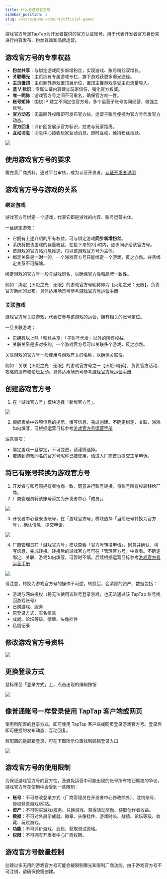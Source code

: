 ```yaml
---
title: 什么是游戏官方号
sidebar_position: 2
slug: /store/game-account/official-game/
---
```


<head>
  <meta name="robots" content="noindex" />
</head>

游戏官方号是TapTap为开发者提供的官方认证账号，用于代表开发者官方身份来进行内容发布、粉丝互动和品牌运营。


## 游戏官方号的专享权益
- **粉丝共享**：与绑定游戏同步新增粉丝，实现游戏、账号粉丝双增长。
- **关联曝光**：主页拥有专属游戏专栏，旗下游戏获更多曝光途径。
- **主页置顶**：主页额外游戏置顶展示位，置顶主推游戏享受主页流量导入。
- **蓝 V 标识**：专属认证内容建立玩家信任，强化官方权威。
- **唯一昵称**：游戏官方号之间不可重名，确保官方唯一性。
- **账号矩阵**：围绕 IP 建立不同定位官方号，多个运营子账号协同经营，做强主账号。
- **官方动态**：无需额外权限即可发布官方帖，运营子账号便捷为官方号代发官方动态。
- **官方回复**：评价回复展示官方标识，拉进与玩家距离。
- **互动消息**：消息中心接收玩家互动消息，即时互动，维持粉丝活跃。

![](https://img.tapimg.com/market/images/257f35e47b12f8dd6c54081a0f3362ea.png)


## 使用游戏官方号的要求
需完善厂商资料，通过平台审核，成为认证开发者。[认证开发者说明](/store/#1-厂商创建通道及流程)


## 游戏官方号与游戏的关系
### 绑定游戏
游戏官方号绑定一个游戏，代表它即是游戏的内容、账号运营主体。

一旦绑定游戏：
- 它拥有上述介绍的所有权益。可与绑定游戏**同步新增粉丝**。
- 系统将把该游戏的存量粉丝，在接下来的2小时内，逐步同步给该官方号。
- 该游戏的官方帖消息推送，将以该游戏官方号为主体。
- 绑定关系是**一对一**的，一个游戏官方号只能绑定一个游戏，反之亦然。并且绑定关系不可解除。

绑定游戏的官方号一般与游戏同名，以确保官方性和品牌一致性。

例如：绑定【火炬之光：无限】的游戏官方号昵称即为【火炬之光：无限】，负责官方新闻的发布。具体适用场景可参考[游戏官方号运营手册](/store/game-account/official-manual/)

### 关联游戏
游戏官方号关联游戏，代表它参与该游戏的运营，拥有相关的账号定位。

一旦关联游戏：
- 它拥有以上除「粉丝共享」「子账号代发」以外的所有权益。
- 关联关系是多对多的，一个游戏官方号可以关联多个游戏，反之亦然。

关联游戏的官方号一般使用与游戏有关的名称，以确保关联性。

例如：关联【火炬之光：无限】的游戏官方号之一【火炬-暗鸦】，负责官方活动、攻略的发布和论坛互动。具体适用场景可参考[游戏官方号运营手册](/store/game-account/official-manual/)


## 创建游戏官方号
1. 在「游戏官方号」模块选择「新增官方号」。

![](https://img.tapimg.com/market/images/e3194a5ed463efaf165ebc2777124d52.png)

2. 根据表单中各项信息的提示，填写信息，完成创建。不确定绑定、关联、游戏如何填写，可根据运营目标参考[游戏官方号运营手册](/store/game-account/official-manual/)

注意事项：
- 绑定游戏一旦绑定，不可变更，请谨慎选择。
- 若遇到游戏同名的官方号昵称已被使用，请进入厂商首页提交工单申诉。

## 将已有账号转换为游戏官方号
1. 开发者与账号原拥有者协商一致，同意进行账号转换，将账号所有权转移给厂商。
2. 厂商管理员将该账号添加为开发者中心「成员」。

![](https://img.tapimg.com/market/images/71fcbae7e824fc72518f8feacc8c394f.png)

3. 开发者中心登录该账号，在「游戏官方号」模块选择「当前账号转换为官方号」，确认信息，提交申请。

![](https://img.tapimg.com/market/images/a848de62d0addd44e6b105b504213e35.png)

4. 厂商管理员在「游戏官方号」模块查看「官方号转换申请」，同意并确认、填写信息，完成转换。转换后的游戏官方号可在「管理官方号」中查看。不确定绑定、关联、游戏如何填写，可暂时不填，后续根据运营目标参考[游戏官方号运营手册](/store/game-account/official-manual/)

![](https://img.tapimg.com/market/images/6c0864c74398e0e5308d180d5cb5b3ef.png)


请注意，转换为游戏官方号的操作不可逆，转换后，会清除的资产、数据包括：
- 游戏与网站授权（将无法使用该账号登录游戏，也无法通过该 TapTap 账号找回游戏账号）
- 已购游戏、服务
- 原登录方式、实名信息
- 成就、论坛等级、徽章、头像挂件
- 私信记录

## 修改游戏官方号资料

![](https://img.tapimg.com/market/images/fcd56b5bbff714ba2557df4bab9117d8.png)

## 更换登录方式
鼠标移至「登录方式」上，点击出现的编辑按钮

![](https://img.tapimg.com/market/images/1dfe6383a9c2088fa1cee39b994b6d51.png)

## 像普通账号一样登录使用 TapTap 客户端或网页
使用所配置的登录方式，即可使用 TapTap 客户端或网页登录游戏官方号。登录后即可便捷的发布动态、互动回复。

若配置的是邮箱登录，可在下图所示位置找到邮箱登录入口

![](https://img.tapimg.com/market/images/f18d02c73a1a1addd47c0c8e8ad7a08e.png)


## 游戏官方号的使用限制
为保证游戏官方号的官方性，及避免运营中可能出现的账号所有物归属权的争议，游戏官方号在使用中会受到一些限制：
- **账号**：不可修改登录方式（厂商管理员在开发者中心修改除外）、注销账号、授权登录游戏/网站。
- **资产**：不可购买游戏/服务、兑换游戏、获得活动奖励、获取创作者收益。
- **数据**：不可对外展示成就、徽章、头像挂件、游戏时长、战绩、论坛等级、收藏、玩过游戏。
- **功能**：不可评价游戏、云玩、获取测试资格。
- **权限**：不可拥有开发者中心厂商权限。


## 游戏官方号数量控制
创建过多无用的游戏官方号可能会被限制曝光和限制厂商功能。由于游戏官方号不可注销，请确保按需创建。
